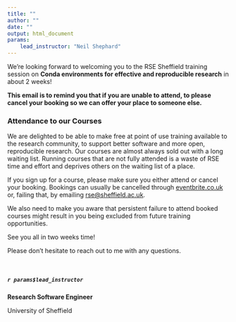 ```yaml
---
title: ""
author: ""
date: ""
output: html_document
params:
    lead_instructor: "Neil Shephard"
---
```


<!--- Send this email around 2 weeks prior to event --->

We're looking forward to welcoming you to the RSE Sheffield training session on **Conda environments for effective and
reproducible research** in about 2 weeks!

**This email is to remind you that if you are unable to attend, to please cancel your booking so we can offer your place to someone else.**

### Attendance to our Courses

We are delighted to be able to make free at point of use training available to the research community, to support better software and more open, reproducible research. Our courses are almost always sold out with a long waiting list. Running courses that are not fully attended is a waste of RSE time and effort and deprives others on the waiting list of a place.

If you sign up for a course, please make sure you either attend or cancel your booking. Bookings can usually be cancelled through [eventbrite.co.uk](https://www.eventbrite.co.uk) or, failing that, by emailing [rse@sheffield.ac.uk](mailto:rse@sheffield.ac.uk).

We also need to make you aware that persistent failure to attend booked courses might result in you being excluded from future training opportunities.


See you all in two weeks time!

Please don’t hesitate to reach out to me with any questions.

<br>

##### `r params$lead_instructor`

**Research Software Engineer**

University of Sheffield
